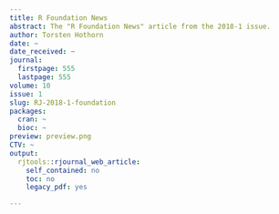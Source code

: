 ```yaml
---
title: R Foundation News
abstract: The "R Foundation News" article from the 2018-1 issue.
author: Torsten Hothorn
date: ~
date_received: ~
journal:
  firstpage: 555
  lastpage: 555
volume: 10
issue: 1
slug: RJ-2018-1-foundation
packages:
  cran: ~
  bioc: ~
preview: preview.png
CTV: ~
output:
  rjtools::rjournal_web_article:
    self_contained: no
    toc: no
    legacy_pdf: yes

---
```

